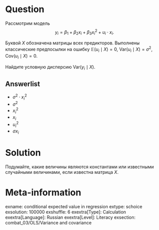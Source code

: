 Question
========

Рассмотрим модель
$$
y_i = \beta_1 + \beta_2 x_i + \beta_3 x_i^2 + u_i\cdot x_i.
$$

Буквой $X$ обозначена матрицы всех предикторов. 
Выполнены классические предпосылки на ошибку $\mathbb E(u_i \mid X) = 0$, $\mathrm{Var}(u_i \mid X) = \sigma^2$, $\mathrm{Cov}(u_i \mid X) = 0$.

Найдите условную дисперсию $\mathrm{Var}(y_i \mid X)$.


Answerlist
----------
* $\sigma^2 \cdot x_i^2$
* $\sigma^2$
* $x_i^2$
* $x_i$
* $u_i^2$
* $\sigma x_i$


Solution
========

Подумайте, какие величины являются константами или известными случайными величинами, если известна матрица $X$. 

Meta-information
================
exname: conditional expected value in regression
extype: schoice
exsolution: 100000
exshuffle: 6
exextra[Type]: Calculation
exextra[Language]: Russian
exextra[Level]: Literacy
exsection: combat_03/OLS/Variance and covariance


